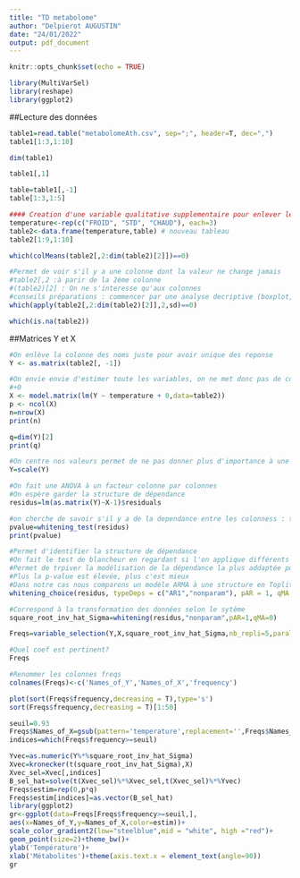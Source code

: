 ```yaml
---
title: "TD metabolome"
author: "Delpierot AUGUSTIN"
date: "24/01/2022"
output: pdf_document
---
```


```r
knitr::opts_chunk$set(echo = TRUE)
```

```r
library(MultiVarSel)
library(reshape)
library(ggplot2)
```

##Lecture des données

```r
table1=read.table("metabolomeAth.csv", sep=";", header=T, dec=",")
table1[1:3,1:10]
```
```r
dim(table1)
```

```r
table1[,1]
```

```r
table=table1[,-1]
table[1:3,1:5]
```
```r
#### Creation d'une variable qualitative supplementaire pour enlever les noms des replicats
temperature<-rep(c("FROID", "STD", "CHAUD"), each=3)
table2<-data.frame(temperature,table) # nouveau tableau
table2[1:9,1:10]
```
```r
which(colMeans(table2[,2:dim(table2)[2]])==0)
```

```r
#Permet de voir s'il y a une colonne dont la valeur ne change jamais
#table2[,2 :à parir de la 2ème colonne
#(table2)[2] : On ne s'interesse qu'aux colonnes
#conseils préparations : commencer par une analyse decriptive (boxplot, ACP)
which(apply(table2[,2:dim(table2)[2]],2,sd)==0)
```

```r
which(is.na(table2))
```

##Matrices Y et X

```r
#On enlève la colonne des noms juste pour avoir unique des reponse
Y <- as.matrix(table2[, -1])

#On envie envie d'estimer toute les variables, on ne met donc pas de contraintes
#+0
X <- model.matrix(lm(Y ~ temperature + 0,data=table2))
p <- ncol(X)
n=nrow(X)
print(n)
```

```r
q=dim(Y)[2]
print(q)
```

```r
#On centre nos valeurs permet de ne pas donner plus d'importance à une variable qu'une autre
Y=scale(Y)
```

```r
#On fait une ANOVA à un facteur colonne par colonnes
#On espère garder la structure de dépendance
residus=lm(as.matrix(Y)~X-1)$residuals
```


```r
#on cherche de savoir s'il y a de la dependance entre les colonness : test de blancheurs
pvalue=whitening_test(residus)
print(pvalue)
```

```r
#Permet d'identifier la structure de dépendance
#On fait le test de blancheur en regardant si l'on applique différents types de structures
#Permet de trpiver la modélisation de la dépendance la plus addaptée pour estimer sigma
#Plus la p-value est élevée, plus c'est mieux
#Dans notre cas nous comparons un modèle ARMA à une structure en Toplitz
whitening_choice(residus, typeDeps = c("AR1","nonparam"), pAR = 1, qMA = 0)
```
```r
#Correspond à la transformation des données selon le sytème
square_root_inv_hat_Sigma=whitening(residus,"nonparam",pAR=1,qMA=0)
```

```r
Freqs=variable_selection(Y,X,square_root_inv_hat_Sigma,nb_repli=5,parallel=FALSE,nb.cores=2)

#Quel coef est pertinent?
Freqs
```

```r
#Renommer les colonnes freqs
colnames(Freqs)<-c('Names_of_Y','Names_of_X','frequency')

```

```r
plot(sort(Freqs$frequency,decreasing = T),type='s')
sort(Freqs$frequency,decreasing = T)[1:50]
```

```r
seuil=0.93
Freqs$Names_of_X=gsub(pattern='temperature',replacement='',Freqs$Names_of_X)
indices=which(Freqs$frequency>=seuil)
```

```r
Yvec=as.numeric(Y%*%square_root_inv_hat_Sigma)
Xvec=kronecker(t(square_root_inv_hat_Sigma),X)
Xvec_sel=Xvec[,indices]
B_sel_hat=solve(t(Xvec_sel)%*%Xvec_sel,t(Xvec_sel)%*%Yvec)
Freqs$estim=rep(0,p*q)
Freqs$estim[indices]=as.vector(B_sel_hat)
library(ggplot2)
gr<-ggplot(data=Freqs[Freqs$frequency>=seuil,],
aes(x=Names_of_Y,y=Names_of_X,color=estim))+
scale_color_gradient2(low="steelblue",mid = "white", high ="red")+
geom_point(size=2)+theme_bw()+
ylab('Température')+
xlab('Métabolites')+theme(axis.text.x = element_text(angle=90))
gr
```

```r

```

